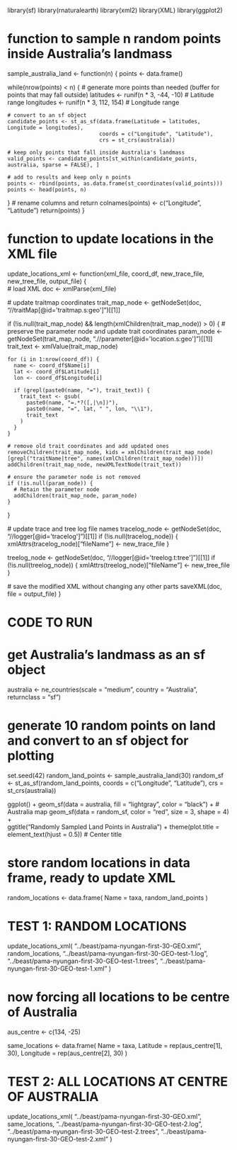 library(sf)
library(rnaturalearth)
library(xml2)
library(XML)
library(ggplot2)

# function to sample n random points inside Australia's landmass
sample_australia_land <- function(n) {
  points <- data.frame()
  
  while(nrow(points) < n) {
    # generate more points than needed (buffer for points that may fall outside)
    latitudes <- runif(n * 3, -44, -10)  # Latitude range
    longitudes <- runif(n * 3, 112, 154) # Longitude range
    
    # convert to an sf object
    candidate_points <- st_as_sf(data.frame(Latitude = latitudes, Longitude = longitudes), 
                                 coords = c("Longitude", "Latitude"), 
                                 crs = st_crs(australia))
    
    # keep only points that fall inside Australia's landmass
    valid_points <- candidate_points[st_within(candidate_points, australia, sparse = FALSE), ]
    
    # add to results and keep only n points
    points <- rbind(points, as.data.frame(st_coordinates(valid_points)))
    points <- head(points, n)
  }
  # rename columns and return
  colnames(points) <- c("Longitude", "Latitude")
  return(points)
}

# function to update locations in the XML file
update_locations_xml <- function(xml_file, coord_df, new_trace_file, new_tree_file, output_file) {  
  # load XML
  doc <- xmlParse(xml_file)
  
  # update traitmap coordinates
  trait_map_node <- getNodeSet(doc, "//traitMap[@id='traitmap.s:geo']")[[1]]
  
  if (!is.null(trait_map_node) && length(xmlChildren(trait_map_node)) > 0) {
    # preserve the parameter node and update trait coordinates
    param_node <- getNodeSet(trait_map_node, ".//parameter[@id='location.s:geo']")[[1]]
    trait_text <- xmlValue(trait_map_node)
    
    for (i in 1:nrow(coord_df)) {
      name <- coord_df$Name[i]
      lat <- coord_df$Latitude[i]
      lon <- coord_df$Longitude[i]
      
      if (grepl(paste0(name, "="), trait_text)) {
        trait_text <- gsub(
          paste0(name, "=.*?([,|\n])"), 
          paste0(name, "=", lat, " ", lon, "\\1"), 
          trait_text
        )
      }
    }
    
    # remove old trait coordinates and add updated ones
    removeChildren(trait_map_node, kids = xmlChildren(trait_map_node)[grepl("traitName|tree", names(xmlChildren(trait_map_node)))])
    addChildren(trait_map_node, newXMLTextNode(trait_text))
    
    # ensure the parameter node is not removed
    if (!is.null(param_node)) {
      # Retain the parameter node
      addChildren(trait_map_node, param_node)
    }
  }
  
  # update trace and tree log file names
  tracelog_node <- getNodeSet(doc, "//logger[@id='tracelog']")[[1]]
  if (!is.null(tracelog_node)) {
    xmlAttrs(tracelog_node)["fileName"] <- new_trace_file
  }

  treelog_node <- getNodeSet(doc, "//logger[@id='treelog.t:tree']")[[1]]
  if (!is.null(treelog_node)) {
    xmlAttrs(treelog_node)["fileName"] <- new_tree_file
  }
  
  # save the modified XML without changing any other parts
  saveXML(doc, file = output_file)
}

# CODE TO RUN
# get Australia's landmass as an sf object
australia <- ne_countries(scale = "medium", country = "Australia", returnclass = "sf")

# generate 10 random points on land and convert to an sf object for plotting
set.seed(42)
random_land_points <- sample_australia_land(30)
random_sf <- st_as_sf(random_land_points, coords = c("Longitude", "Latitude"), crs = st_crs(australia))

ggplot() +
  geom_sf(data = australia, fill = "lightgray", color = "black") +  # Australia map
  geom_sf(data = random_sf, color = "red", size = 3, shape = 4) +   
  ggtitle("Randomly Sampled Land Points in Australia") +
  theme(plot.title = element_text(hjust = 0.5))  # Center title

# store random locations in data frame, ready to update XML
random_locations <- data.frame(
  Name = taxa,
  random_land_points
)

# TEST 1: RANDOM LOCATIONS
update_locations_xml(
  "../beast/pama-nyungan-first-30-GEO.xml", random_locations,
  "../beast/pama-nyungan-first-30-GEO-test-1.log",
  "../beast/pama-nyungan-first-30-GEO-test-1.trees",
  "../beast/pama-nyungan-first-30-GEO-test-1.xml"
)


# now forcing all locations to be centre of Australia
aus_centre <- c(134, -25)

same_locations <- data.frame(
  Name = taxa,
  Latitude = rep(aus_centre[1], 30),
  Longitude = rep(aus_centre[2], 30)
)

# TEST 2: ALL LOCATIONS AT CENTRE OF AUSTRALIA
update_locations_xml(
  "../beast/pama-nyungan-first-30-GEO.xml", same_locations,
  "../beast/pama-nyungan-first-30-GEO-test-2.log",
  "../beast/pama-nyungan-first-30-GEO-test-2.trees",
  "../beast/pama-nyungan-first-30-GEO-test-2.xml"
)
